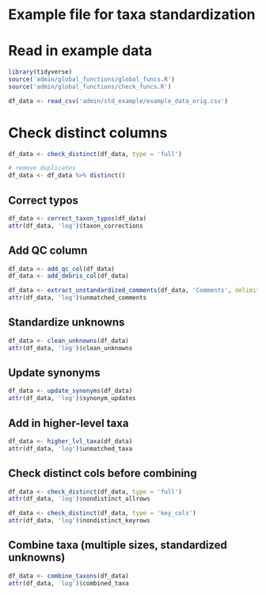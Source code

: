 # Example file for taxa standardization

# Read in example data
```r
library(tidyverse)
source('admin/global_functions/global_funcs.R')
source('admin/global_functions/check_funcs.R')

df_data <- read_csv('admin/std_example/example_data_orig.csv')
```

# Check distinct columns
```r
df_data <- check_distinct(df_data, type = 'full')

# remove duplicates
df_data <- df_data %>% distinct()
```
## Correct typos
```r
df_data <- correct_taxon_typos(df_data)
attr(df_data, 'log')$taxon_corrections
```

## Add QC column
```r
df_data <- add_qc_col(df_data)
df_data <- add_debris_col(df_data)

df_data <- extract_unstandardized_comments(df_data, 'Comments', delimiter = '. ')
attr(df_data, 'log')$unmatched_comments
```

## Standardize unknowns
```r
df_data <- clean_unknowns(df_data)
attr(df_data, 'log')$clean_unknowns
```

## Update synonyms
```r
df_data <- update_synonyms(df_data)
attr(df_data, 'log')$synonym_updates
```

## Add in higher-level taxa
```r
df_data <- higher_lvl_taxa(df_data)
attr(df_data, 'log')$unmatched_taxa
```

## Check distinct cols before combining
```r
df_data <- check_distinct(df_data, type = 'full')
attr(df_data, 'log')$nondistinct_allrows

df_data <- check_distinct(df_data, type = 'key_cols')
attr(df_data, 'log')$nondistinct_keyrows
```

## Combine taxa (multiple sizes, standardized unknowns)
```r
df_data <- combine_taxons(df_data)
attr(df_data, 'log')$combined_taxa
```



